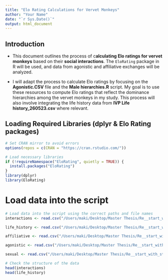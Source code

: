 ```yaml
---
title: "Elo Rating Calculations for Vervet Monkeys"
author: "Your Name"
date: "`r Sys.Date()`"
output: html_document
---
```


## Introduction
* This document outlines the process of c**alculating Elo ratings for vervet monkeys** based on their **social interactions**. The `EloRating` package in R will be used, and data from agonistic and affiliative exchanges will be analyzed.

* I will adapt the process to calculate Elo ratings by focusing on the **Agonistic.CSV** file and the **Male hierarchies.R** script. My goal is to use these resources to compute Elo ratings that reflect the dominance hierarchies among the vervet monkeys in my study. This process will also involve integrating the life history data from **IVP Life history_260523.csv** where relevant.


## Loading Required Libraries (dplyr & Elo Rating packages)
```r
# Set CRAN mirror to avoid errors
options(repos = c(CRAN = "https://cran.rstudio.com/"))

# Load necessary libraries
if (!requireNamespace("EloRating", quietly = TRUE)) {
  install.packages("EloRating")
}
library(dplyr)
library(EloRating)
```

# Load data into the script

```r

# Load data into the script using the correct paths and file names
interactions <- read.csv("/Users/maki/Desktop/Master Thesis/Re__start_with_stats!/Logbook.CSV")

life_history <- read.csv("/Users/maki/Desktop/Master Thesis/Re__start_with_stats!/IVP Life history_260523.csv")

affiliative <- read.csv("/Users/maki/Desktop/Master Thesis/Re__start_with_stats!/Affiliative.CSV")

agonistic <- read.csv("/Users/maki/Desktop/Master Thesis/Re__start_with_stats!/Agonistic.CSV")

sexual <- read.csv("/Users/maki/Desktop/Master Thesis/Re__start_with_stats!/Sexual.CSV")

# Check the structure of the data
head(interactions)
head(life_history)


```

